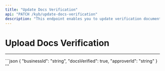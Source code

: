 ```yaml
---
title: "Update Docs Verification"
api: "PATCH /kyb/update-docs-verification"
description: "This endpoint enables you to update verification documents."
---
```


# Upload Docs Verification

---

<ResponseExample>
```json
{
  "businessId": "string",
  "docsVerified": true,
  "approverId": "string"
}
'''

</ResponseExample>